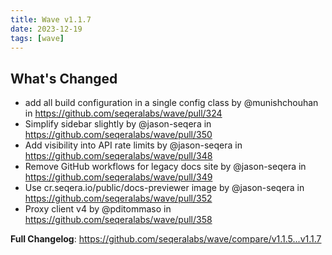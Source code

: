 ```yaml
---
title: Wave v1.1.7
date: 2023-12-19
tags: [wave]
---
```


## What's Changed
* add all build configuration in a single config class by @munishchouhan in https://github.com/seqeralabs/wave/pull/324
* Simplify sidebar slightly by @jason-seqera in https://github.com/seqeralabs/wave/pull/350
* Add visibility into API rate limits by @jason-seqera in https://github.com/seqeralabs/wave/pull/348
* Remove GitHub workflows for legacy docs site by @jason-seqera in https://github.com/seqeralabs/wave/pull/349
* Use cr.seqera.io/public/docs-previewer image by @jason-seqera in https://github.com/seqeralabs/wave/pull/352
* Proxy client v4 by @pditommaso in https://github.com/seqeralabs/wave/pull/358


**Full Changelog**: https://github.com/seqeralabs/wave/compare/v1.1.5...v1.1.7
